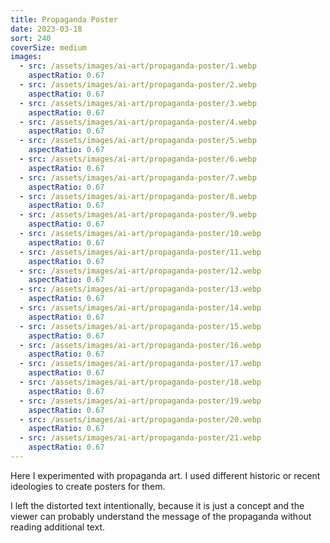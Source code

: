 ```yaml
---
title: Propaganda Poster
date: 2023-03-18
sort: 240
coverSize: medium
images:
  - src: /assets/images/ai-art/propaganda-poster/1.webp
    aspectRatio: 0.67
  - src: /assets/images/ai-art/propaganda-poster/2.webp
    aspectRatio: 0.67
  - src: /assets/images/ai-art/propaganda-poster/3.webp
    aspectRatio: 0.67
  - src: /assets/images/ai-art/propaganda-poster/4.webp
    aspectRatio: 0.67
  - src: /assets/images/ai-art/propaganda-poster/5.webp
    aspectRatio: 0.67
  - src: /assets/images/ai-art/propaganda-poster/6.webp
    aspectRatio: 0.67
  - src: /assets/images/ai-art/propaganda-poster/7.webp
    aspectRatio: 0.67
  - src: /assets/images/ai-art/propaganda-poster/8.webp
    aspectRatio: 0.67
  - src: /assets/images/ai-art/propaganda-poster/9.webp
    aspectRatio: 0.67
  - src: /assets/images/ai-art/propaganda-poster/10.webp
    aspectRatio: 0.67
  - src: /assets/images/ai-art/propaganda-poster/11.webp
    aspectRatio: 0.67
  - src: /assets/images/ai-art/propaganda-poster/12.webp
    aspectRatio: 0.67
  - src: /assets/images/ai-art/propaganda-poster/13.webp
    aspectRatio: 0.67
  - src: /assets/images/ai-art/propaganda-poster/14.webp
    aspectRatio: 0.67
  - src: /assets/images/ai-art/propaganda-poster/15.webp
    aspectRatio: 0.67
  - src: /assets/images/ai-art/propaganda-poster/16.webp
    aspectRatio: 0.67
  - src: /assets/images/ai-art/propaganda-poster/17.webp
    aspectRatio: 0.67
  - src: /assets/images/ai-art/propaganda-poster/18.webp
    aspectRatio: 0.67
  - src: /assets/images/ai-art/propaganda-poster/19.webp
    aspectRatio: 0.67
  - src: /assets/images/ai-art/propaganda-poster/20.webp
    aspectRatio: 0.67
  - src: /assets/images/ai-art/propaganda-poster/21.webp
    aspectRatio: 0.67
---
```


Here I experimented with propaganda art. I used different historic or recent ideologies to create posters for them.

I left the distorted text intentionally, because it is just a concept and the viewer can probably understand the message of the propaganda without reading additional text.
